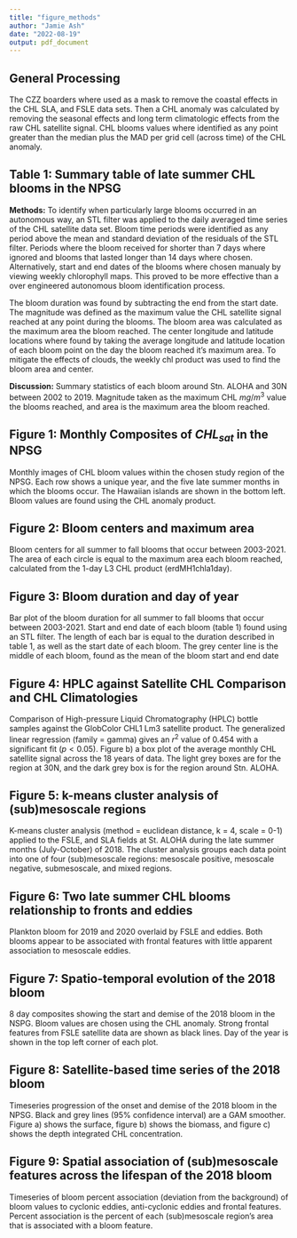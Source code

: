 ```yaml
---
title: "figure_methods"
author: "Jamie Ash"
date: "2022-08-19"
output: pdf_document
---
```


## General Processing

The CZZ boarders where used as a mask to remove the coastal effects in the CHL 
SLA, and FSLE data sets. Then a CHL anomaly was calculated by removing the 
seasonal effects and long term climatologic effects from the raw CHL satellite 
signal. CHL blooms values where identified as any point greater than the median
plus the MAD per grid cell (across time) of the CHL anomaly. 

## Table 1: Summary table of late summer CHL blooms in the NPSG

**Methods:** To identify when particularly large blooms occurred in an 
autonomous way, an STL filter was applied to the daily averaged time series of 
the CHL satellite data set. Bloom time periods were identified as any period 
above the mean and standard deviation of the residuals of the STL filter. 
Periods where the bloom received for shorter than 7 days where ignored and 
blooms that lasted longer than 14 days where chosen. Alternatively, start and 
end dates of the blooms where chosen manualy by viewing weekly chlorophyll maps. 
This proved to be more effective than a over engineered autonomous bloom 
identification process.

The bloom duration was found by subtracting the end from the start date. The 
magnitude was defined as the maximum value the CHL satellite signal reached at 
any point during the blooms. The bloom area was calculated as the maximum area 
the bloom reached. The center longitude and latitude locations where found by 
taking the average longitude and latitude location of each bloom point on the 
day the bloom reached it's maximum area. To mitigate the effects of clouds, the 
weekly chl product was used to find the bloom area and center. 

**Discussion:** Summary statistics of each bloom around Stn. ALOHA and 30N 
between 2002 to 2019. Magnitude taken as the maximum CHL $mg/m^3$ value the
blooms reached, and area is the maximum area the bloom reached.

## Figure 1: Monthly Composites of $CHL_{sat}$ in the NPSG

Monthly images of CHL bloom values within the chosen study region of the NPSG. 
Each row shows a unique year, and the five late summer months in which the 
blooms occur. The Hawaiian islands are shown in the bottom left. Bloom values 
are found using the CHL anomaly product.

## Figure 2: Bloom centers and maximum area

Bloom centers for all summer to fall blooms that occur between 2003-2021. The 
area of each circle is equal to the maximum area each bloom reached, calculated 
from the 1-day L3 CHL product (erdMH1chla1day).

## Figure 3: Bloom duration and day of year

Bar plot of the bloom duration for all summer to fall blooms that occur between 
2003-2021. Start and end date of each bloom (table 1) found using an STL filter.
The length of each bar is equal to the duration described in table 1, as well as 
the start date of each bloom. The grey center line is the middle of each bloom, 
found as the mean of the bloom start and end date

## Figure 4: HPLC against Satellite CHL Comparison and CHL Climatologies

Comparison of High-pressure Liquid Chromatography (HPLC) bottle samples against 
the GlobColor CHL1 Lm3 satellite product. The generalized linear regression 
(family = gamma) gives an $r^2$ value of $0.454$ with a significant fit 
($p < 0.05$). Figure b) a box plot of the average monthly CHL satellite signal 
across the 18 years of data. The light grey boxes are for the region at 30N, and 
the dark grey box is for the region around Stn. ALOHA.

## Figure 5:  k-means cluster analysis of (sub)mesoscale regions

K-means cluster analysis (method = euclidean distance, k = 4, scale = 0-1) 
applied to the FSLE, and SLA fields at St. ALOHA during the late summer months 
(July-October) of 2018. The cluster analysis groups each data point into one of 
four (sub)mesoscale regions: mesoscale positive, mesoscale negative, 
submesoscale, and mixed regions.

## Figure 6: Two late summer CHL blooms relationship to fronts and eddies

Plankton bloom for 2019 and 2020 overlaid by FSLE and eddies. Both blooms appear 
to be associated with frontal features with little apparent association to 
mesoscale eddies.

## Figure 7: Spatio-temporal evolution of the 2018 bloom

8 day composites showing the start and demise of the 2018 bloom in the NSPG. 
Bloom values are chosen using the CHL anomaly. Strong frontal features  from 
FSLE satellite data are shown as black lines. Day of the year is shown in the 
top left corner of each plot.

## Figure 8: Satellite-based time series of the 2018 bloom

Timeseries progression of the onset and demise of the 2018 bloom in the NPSG. 
Black and grey lines (95% confidence interval) are a GAM smoother. Figure a) 
shows the surface, figure b) shows the biomass, and figure c) shows the depth 
integrated CHL concentration.

## Figure 9: Spatial association of (sub)mesoscale features across the lifespan of the 2018 bloom

Timeseries of bloom percent association (deviation from the background) of bloom 
values to cyclonic eddies, anti-cyclonic eddies and frontal features. Percent 
association is the percent of each (sub)mesoscale region’s area that is 
associated with a bloom feature.





















